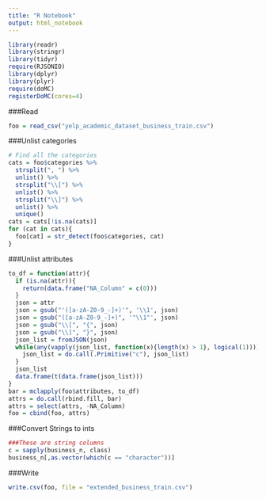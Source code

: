 ```yaml
---
title: "R Notebook"
output: html_notebook
---
```



```r
library(readr)
library(stringr)
library(tidyr)
require(RJSONIO)
library(dplyr)
library(plyr)
require(doMC)
registerDoMC(cores=4)

```
###Read 
```r
foo = read_csv("yelp_academic_dataset_business_train.csv")
```

###Unlist categories
```r
# Find all the categories
cats = foo$categories %>% 
  strsplit(", ") %>%
  unlist() %>% 
  strsplit("\\[") %>% 
  unlist() %>% 
  strsplit("\\]") %>% 
  unlist() %>% 
  unique()
cats = cats[!is.na(cats)]
for (cat in cats){
  foo[cat] = str_detect(foo$categories, cat)
}
```
###Unlist attributes
```r
to_df = function(attr){
  if (is.na(attr)){
    return(data.frame("NA_Column" = c(0)))
  }
  json = attr
  json = gsub("'([a-zA-Z0-9_-]+)'", '\\1', json)
  json = gsub("([a-zA-Z0-9_-]+)", '"\\1"', json)
  json = gsub("\\[", "{", json)
  json = gsub("\\]", "}", json)
  json_list = fromJSON(json)
  while(any(vapply(json_list, function(x){length(x) > 1}, logical(1)))){
    json_list = do.call(.Primitive("c"), json_list)
  }
  json_list
  data.frame(t(data.frame(json_list)))
}
bar = mclapply(foo$attributes, to_df)
attrs = do.call(rbind.fill, bar)
attrs = select(attrs, -NA_Column)
foo = cbind(foo, attrs)
```
###Convert Strings to ints
```r
###These are string columns
c = sapply(business_n, class)
business_n[,as.vector(which(c == "character"))]
```
###Write
```r
write.csv(foo, file = "extended_business_train.csv")
```